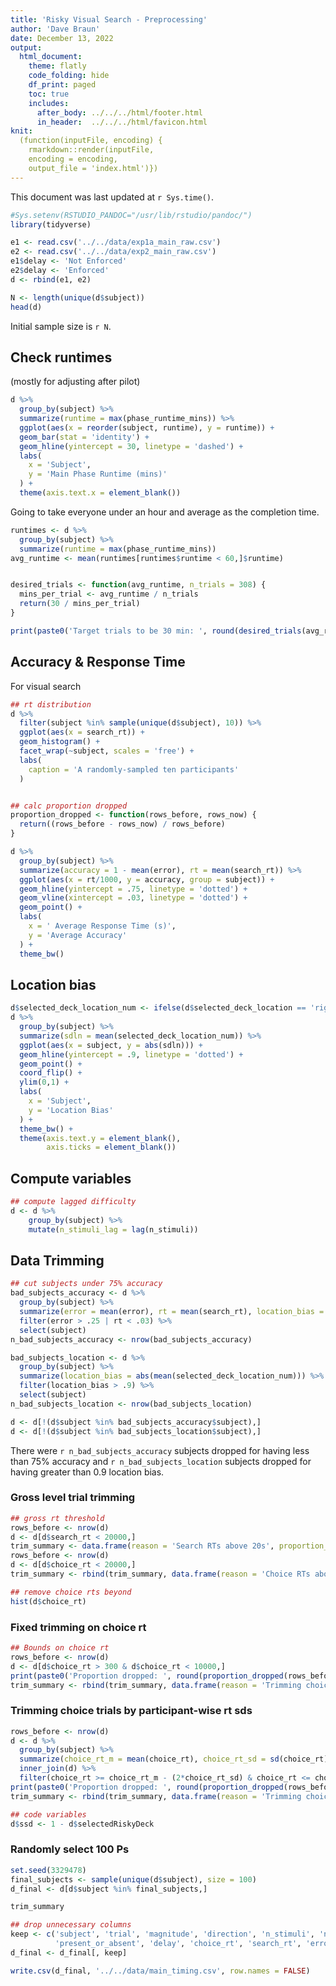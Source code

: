 ```yaml
---
title: 'Risky Visual Search - Preprocessing'
author: 'Dave Braun'
date: December 13, 2022
output:
  html_document:
    theme: flatly
    code_folding: hide
    df_print: paged
    toc: true
    includes:
      after_body: ../../../html/footer.html
      in_header:  ../../../html/favicon.html
knit:
  (function(inputFile, encoding) {
    rmarkdown::render(inputFile,
    encoding = encoding,
    output_file = 'index.html')})
---
```



This document was last updated at `r Sys.time()`.

```r
#Sys.setenv(RSTUDIO_PANDOC="/usr/lib/rstudio/pandoc/")
library(tidyverse)
```


```r
e1 <- read.csv('../../data/exp1a_main_raw.csv')
e2 <- read.csv('../../data/exp2_main_raw.csv')
e1$delay <- 'Not Enforced'
e2$delay <- 'Enforced'
d <- rbind(e1, e2)

N <- length(unique(d$subject))
head(d)
```


Initial sample size is `r N`.


## Check runtimes

(mostly for adjusting after pilot)

```r
d %>% 
  group_by(subject) %>% 
  summarize(runtime = max(phase_runtime_mins)) %>% 
  ggplot(aes(x = reorder(subject, runtime), y = runtime)) + 
  geom_bar(stat = 'identity') +
  geom_hline(yintercept = 30, linetype = 'dashed') +
  labs(
    x = 'Subject',
    y = 'Main Phase Runtime (mins)'
  ) + 
  theme(axis.text.x = element_blank())
```

Going to take everyone under an hour and average as the completion time.

```r
runtimes <- d %>% 
  group_by(subject) %>% 
  summarize(runtime = max(phase_runtime_mins)) 
avg_runtime <- mean(runtimes[runtimes$runtime < 60,]$runtime)


desired_trials <- function(avg_runtime, n_trials = 308) {
  mins_per_trial <- avg_runtime / n_trials
  return(30 / mins_per_trial)
}

print(paste0('Target trials to be 30 min: ', round(desired_trials(avg_runtime))))
```




## Accuracy & Response Time

For visual search

```r
## rt distribution
d %>% 
  filter(subject %in% sample(unique(d$subject), 10)) %>% 
  ggplot(aes(x = search_rt)) + 
  geom_histogram() + 
  facet_wrap(~subject, scales = 'free') + 
  labs(
    caption = 'A randomly-sampled ten participants'
  )


## calc proportion dropped
proportion_dropped <- function(rows_before, rows_now) {
  return((rows_before - rows_now) / rows_before)
}

d %>% 
  group_by(subject) %>% 
  summarize(accuracy = 1 - mean(error), rt = mean(search_rt)) %>% 
  ggplot(aes(x = rt/1000, y = accuracy, group = subject)) + 
  geom_hline(yintercept = .75, linetype = 'dotted') + 
  geom_vline(xintercept = .03, linetype = 'dotted') + 
  geom_point() + 
  labs(
    x = ' Average Response Time (s)',
    y = 'Average Accuracy'
  ) + 
  theme_bw()
```

## Location bias

```r
d$selected_deck_location_num <- ifelse(d$selected_deck_location == 'right', 1, -1)
d %>% 
  group_by(subject) %>% 
  summarize(sdln = mean(selected_deck_location_num)) %>% 
  ggplot(aes(x = subject, y = abs(sdln))) + 
  geom_hline(yintercept = .9, linetype = 'dotted') + 
  geom_point() + 
  coord_flip() + 
  ylim(0,1) +
  labs(
    x = 'Subject',
    y = 'Location Bias'
  ) + 
  theme_bw() + 
  theme(axis.text.y = element_blank(),
        axis.ticks = element_blank())
```

## Compute variables

```r
## compute lagged difficulty
d <- d %>% 
    group_by(subject) %>% 
    mutate(n_stimuli_lag = lag(n_stimuli)) 

```


## Data Trimming

```r
## cut subjects under 75% accuracy
bad_subjects_accuracy <- d %>% 
  group_by(subject) %>% 
  summarize(error = mean(error), rt = mean(search_rt), location_bias = abs(mean(d$selected_deck_location_num))) %>% 
  filter(error > .25 | rt < .03) %>% 
  select(subject)
n_bad_subjects_accuracy <- nrow(bad_subjects_accuracy)

bad_subjects_location <- d %>% 
  group_by(subject) %>% 
  summarize(location_bias = abs(mean(selected_deck_location_num))) %>% 
  filter(location_bias > .9) %>% 
  select(subject)
n_bad_subjects_location <- nrow(bad_subjects_location)

d <- d[!(d$subject %in% bad_subjects_accuracy$subject),]
d <- d[!(d$subject %in% bad_subjects_location$subject),]
```

There were `r n_bad_subjects_accuracy` subjects dropped for having less than 75% accuracy and `r n_bad_subjects_location` subjects dropped for having greater than 0.9 location bias.

### Gross level trial trimming

```r
## gross rt threshold
rows_before <- nrow(d)
d <- d[d$search_rt < 20000,]
trim_summary <- data.frame(reason = 'Search RTs above 20s', proportion_trimmed = proportion_dropped(rows_before, nrow(d)))
rows_before <- nrow(d)
d <- d[d$choice_rt < 20000,]
trim_summary <- rbind(trim_summary, data.frame(reason = 'Choice RTs above 20s', proportion_trimmed = proportion_dropped(rows_before, nrow(d))))

```


```r
## remove choice rts beyond 
hist(d$choice_rt)
```

### Fixed trimming on choice rt

```r
## Bounds on choice rt
rows_before <- nrow(d)
d <- d[d$choice_rt > 300 & d$choice_rt < 10000,]
print(paste0('Proportion dropped: ', round(proportion_dropped(rows_before, nrow(d)), 3), ', ', rows_before - nrow(d), '/', nrow(d)))
trim_summary <- rbind(trim_summary, data.frame(reason = 'Trimming choice rts less than 300 ms and greater than 10 s', proportion_trimmed = proportion_dropped(rows_before, nrow(d))))
```

### Trimming choice trials by participant-wise rt sds

```r
rows_before <- nrow(d)
d <- d %>% 
  group_by(subject) %>% 
  summarize(choice_rt_m = mean(choice_rt), choice_rt_sd = sd(choice_rt)) %>% 
  inner_join(d) %>% 
  filter(choice_rt >= choice_rt_m - (2*choice_rt_sd) & choice_rt <= choice_rt_m + (2*choice_rt_sd))
print(paste0('Proportion dropped: ', round(proportion_dropped(rows_before, nrow(d)), 3), ', ', rows_before - nrow(d), '/', nrow(d)))
trim_summary <- rbind(trim_summary, data.frame(reason = 'Trimming choice rts on +/- 2 participant wise SDs', proportion_trimmed = proportion_dropped(rows_before, nrow(d))))
```

```r
## code variables
d$ssd <- 1 - d$selectedRiskyDeck
```

### Randomly select 100 Ps

```r
set.seed(3329478)
final_subjects <- sample(unique(d$subject), size = 100)
d_final <- d[d$subject %in% final_subjects,]
```

```r
trim_summary
```



```r
## drop unnecessary columns
keep <- c('subject', 'trial', 'magnitude', 'direction', 'n_stimuli', 'n_stimuli_lag',
          'present_or_absent', 'delay', 'choice_rt', 'search_rt', 'error', 'ssd')
d_final <- d_final[, keep]

write.csv(d_final, '../../data/main_timing.csv', row.names = FALSE)
```

